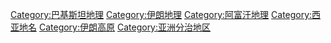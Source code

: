 {{Commonscat|Balochistan}}

[[Category:巴基斯坦地理|Category:巴基斯坦地理]]
[[Category:伊朗地理|Category:伊朗地理]]
[[Category:阿富汗地理|Category:阿富汗地理]]
[[Category:西亚地名|Category:西亚地名]]
[[Category:伊朗高原|Category:伊朗高原]]
[[Category:亚洲分治地区|Category:亚洲分治地区]]